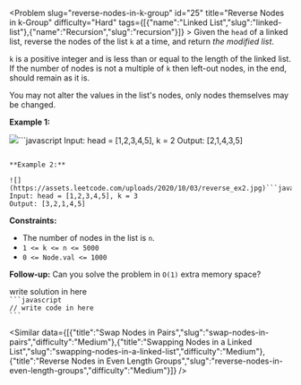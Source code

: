 
<Problem slug="reverse-nodes-in-k-group" id="25" title="Reverse Nodes in k-Group" difficulty="Hard" tags={[{"name":"Linked List","slug":"linked-list"},{"name":"Recursion","slug":"recursion"}]} >
    Given the `head` of a linked list, reverse the nodes of the list `k` at a time, and return _the modified list_.

`k` is a positive integer and is less than or equal to the length of the linked list. If the number of nodes is not a multiple of `k` then left-out nodes, in the end, should remain as it is.

You may not alter the values in the list's nodes, only nodes themselves may be changed.

**Example 1:**

![](https://assets.leetcode.com/uploads/2020/10/03/reverse_ex1.jpg)```javascript 
Input: head = [1,2,3,4,5], k = 2
Output: [2,1,4,3,5]
```

**Example 2:**

![](https://assets.leetcode.com/uploads/2020/10/03/reverse_ex2.jpg)```javascript 
Input: head = [1,2,3,4,5], k = 3
Output: [3,2,1,4,5]
```

**Constraints:**

*   The number of nodes in the list is `n`.
*   `1 <= k <= n <= 5000`
*   `0 <= Node.val <= 1000`

**Follow-up:** Can you solve the problem in `O(1)` extra memory space?
</Problem >

<Solution>
write solution in here
</Solution>

<Code>
```javascript
// write code in here
```
</Code>

<Similar data={[{"title":"Swap Nodes in Pairs","slug":"swap-nodes-in-pairs","difficulty":"Medium"},{"title":"Swapping Nodes in a Linked List","slug":"swapping-nodes-in-a-linked-list","difficulty":"Medium"},{"title":"Reverse Nodes in Even Length Groups","slug":"reverse-nodes-in-even-length-groups","difficulty":"Medium"}]} />
